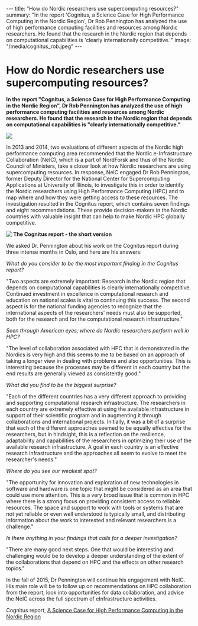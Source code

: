 ---
title: "How do Nordic researchers use supercomputing resources?"
summary: "In the report 'Cognitus, a Science Case for High Performance Computing in the Nordic Region', Dr Rob Pennington has analyzed the use of high performance computing facilities and resources among Nordic researchers. He found that the research in the Nordic region that depends on computational capabilities is 'clearly internationally competitive.'"
image: "/media/cognitus_rob.jpeg"
---
= How do Nordic researchers use supercomputing resources? =

'''In the report "Cognitus, a Science Case for High Performance Computing in the Nordic Region", Dr Rob Pennington has analyzed the use of high performance computing facilities and resources among Nordic researchers. He found that the research in the Nordic region that depends on computational capabilities is "clearly internationally competitive."'''

<img class="smallpic" src="/media/cognitus_rob.jpeg"/>

In 2013 and 2014, two evaluations of different aspects of the Nordic high performance computing area recommended that the Nordic e-Infrastructure Collaboration (NeIC), which is a part of NordForsk and thus of the Nordic Council of Ministers, take a closer look at how Nordic researchers are using supercomputing resources. In response, NeIC engaged Dr Rob Pennington, former Deputy Director for the National Center for Supercomputing Applications at University of Illinois, to investigate this in order to identify the Nordic researchers using High Performance Computing (HPC) and to map where and how they were getting access to these resources. The investigation resulted in the Cognitus report, which contains seven findings and eight recommendations. These provide decision-makers in the Nordic countries with valuable insight that can help to make Nordic HPC globally competitive.

<img class="smallpic" align="left" src="/media/cognitus.jpg"/>

'''The Cognitus report - the short version'''

We asked Dr. Pennington about his work on the Cognitus report during three intense months in Oslo, and here are his answers:

''What do you consider to be the most important finding in the Cognitus report?''

"Two aspects are extremely important: Research in the Nordic region that depends on computational capabilities is clearly internationally competitive. Continued investment in excellence in computational research and education on national scales is vital to continuing this success. The second aspect is for the national funding agencies to recognize that the international aspects of the researchers' needs must also be supported, both for the research and for the computational research infrastructure."

''Seen through American eyes, where do Nordic researchers perform well in HPC?''

"The level of collaboration associated with HPC that is demonstrated in the Nordics is very high and this seems to me to be based on an approach of taking a longer view in dealing with problems and also opportunities. This is interesting because the processes may be different in each country but the end results are generally viewed as consistently good."

''What did you find to be the biggest surprise?''

"Each of the different countries has a very different approach to providing and supporting computational research infrastructure. The researchers in each country are extremely effective at using the available infrastructure in support of their scientific program and in augmenting it through collaborations and international projects. Initially, it was a bit of a surprise that each of the different approaches seemed to be equally effective for the researchers, but in hindsight, this is a reflection on the resilience, adaptability and capabilities of the researchers in optimizing their use of the available research infrastructure. A goal in each country is an effective research infrastructure and the approaches all seem to evolve to meet the researcher's needs."

''Where do you see our weakest spot?''

"The opportunity for innovation and exploration of new technologies in software and hardware is one topic that might be considered as an area that could use more attention. This is a very broad issue that is common in HPC where there is a strong focus on providing consistent access to reliable resources. The space and support to work with tools or systems that are not yet reliable or even well understood is typically small, and distributing information about the work to interested and relevant researchers is a challenge."

''Is there anything in your findings that calls for a deeper investigation?''

"There are many good next steps. One that would be interesting and challenging would be to develop a deeper understanding of the extent of the collaborations that depend on HPC and the effects on other research topics."

In the fall of 2015, Dr Pennington will continue his engagement with NeIC. His main role will be to follow up on recommendations on HPC collaboration from the report, look into opportunities for data collaboration, and advise the NeIC across the full spectrum of eInfrastructure activities.

Cognitus report, <a href="http://www.nordforsk.org/en/publications/publications_container/cognitus-a-science-case-for-high-performance-computing-in-the-nordic-region">A Science Case for High Performance Computing in the Nordic Region</a>
